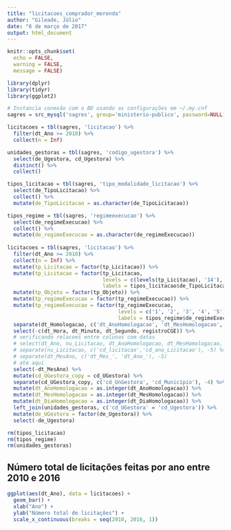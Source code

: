 ```yaml
---
title: "licitacoes_comprador_merenda"
author: "Gileade, Júlio"
date: "6 de março de 2017"
output: html_document
---
```


```r
knitr::opts_chunk$set(
  echo = FALSE,
  warning = FALSE,
  message = FALSE)
```

```r
library(dplyr)
library(tidyr)
library(ggplot2)

# Instancia conexão com o BD usando as configurações em ~/.my.cnf
sagres = src_mysql('sagres', group='ministerio-publico', password=NULL)

licitacoes = tbl(sagres, 'licitacao') %>%
  filter(dt_Ano >= 2010) %>%
  collect(n = Inf)
```



```r
unidades_gestoras = tbl(sagres, 'codigo_ugestora') %>% 
  select(de_Ugestora, cd_Ugestora) %>%
  distinct() %>%
  collect()

tipos_licitacao = tbl(sagres, 'tipo_modalidade_licitacao') %>% 
  select(de_TipoLicitacao) %>%
  collect() %>%
  mutate(de_TipoLicitacao = as.character(de_TipoLicitacao))

tipos_regime = tbl(sagres, 'regimeexecucao') %>% 
  select(de_regimeExecucao) %>%
  collect() %>%
  mutate(de_regimeExecucao = as.character(de_regimeExecucao))
  
licitacoes = tbl(sagres, 'licitacao') %>% 
  filter(dt_Ano >= 2010) %>% 
  collect(n = Inf) %>%
  mutate(tp_Licitacao = factor(tp_Licitacao)) %>%
  mutate(tp_Licitacao = factor(tp_Licitacao, 
                               levels = c(levels(tp_Licitacao), '14'),
                               labels = tipos_licitacao$de_TipoLicitacao)) %>%
  mutate(tp_Objeto = factor(tp_Objeto)) %>%
  mutate(tp_regimeExecucao = factor(tp_regimeExecucao)) %>%
  mutate(tp_regimeExecucao = factor(tp_regimeExecucao,
                                    levels = c('1', '2', '3', '4', '5'),
                                    labels = tipos_regime$de_regimeExecucao)) %>%
  separate(dt_Homologacao, c('dt_AnoHomologacao', 'dt_MesHomologacao', 'dt_DiaHomologacao', 'dt_Hora', 'dt_Minuto', 'dt_Segundo')) %>%
  select(-c(dt_Hora, dt_Minuto, dt_Segundo, registroCGE)) %>%
  # verificando relacoes entre colunas com datas
  # select(dt_Ano, nu_Licitacao, dt_AnoHomologacao, dt_MesHomologacao, dt_MesAno) %>%
  # separate(nu_Licitacao, c('cd_licitacao','cd_ano_Licitacao'), -5) %>%
  # separate(dt_MesAno, c('dt_Mes_', 'dt_Ano_'), -5)
  # ate aqui
  select(-dt_MesAno) %>%
  mutate(cd_UGestora_copy = cd_UGestora) %>%
  separate(cd_UGestora_copy, c('cd_UnGestora', 'cd_Município'), -4) %>%
  mutate(dt_AnoHomologacao = as.integer(dt_AnoHomologacao)) %>%
  mutate(dt_MesHomologacao = as.integer(dt_MesHomologacao)) %>%
  mutate(dt_DiaHomologacao = as.integer(dt_DiaHomologacao)) %>%
  left_join(unidades_gestoras, c('cd_UGestora' = 'cd_Ugestora')) %>%
  mutate(de_UGestora = factor(de_Ugestora)) %>%
  select(-de_Ugestora)

```

```r
rm(tipos_licitacao)
rm(tipos_regime)
rm(unidades_gestoras)
```

## Número total de licitações feitas por ano entre 2010 e 2016
```r
ggplot(aes(dt_Ano), data = licitacoes) +
  geom_bar() +
  xlab("Ano") +
  ylab("Número total de licitações") +
  scale_x_continuous(breaks = seq(2010, 2016, 1))
```




